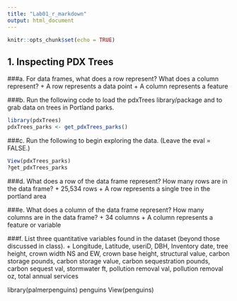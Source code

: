 ```yaml
---
title: "Lab01_r_markdown"
output: html_document
---
```


```r
knitr::opts_chunk$set(echo = TRUE)
```

## 1. Inspecting PDX Trees

###a. For data frames, what does a row represent? What does a column represent?
 + A row represents a data point
 + A column represents a feature

###b. Run the following code to load the pdxTrees library/package and to grab data on trees in Portland parks.
```r
library(pdxTrees)
pdxTrees_parks <- get_pdxTrees_parks()
```

###c. Run the following to begin exploring the data. (Leave the eval = FALSE.)
```r
View(pdxTrees_parks)
?get_pdxTrees_parks
```

###d. What does a row of the data frame represent? How many rows are in the data frame?
 + 25,534 rows
 + A row represents a single tree in the portland area


###e. What does a column of the data frame represent? How many columns are in the data frame?
 + 34 columns
 + A column represents a feature or variable
 
###f. List three quantitative variables found in the dataset (beyond those discussed in class).
 + Longitude, Latitude, useriD, DBH, Inventory date, tree height, crown width NS and EW, crown base height, structural value, carbon storage pounds, carbon storage value, carbon sequestration pounds, carbon sequest val, stormwater ft, pollution removal val, pollution removal oz, total annual services
 


library(palmerpenguins)
penguins
View(penguins)